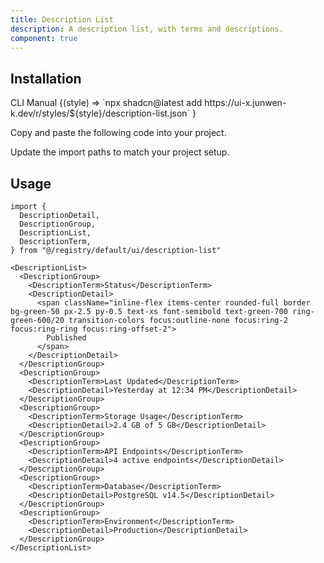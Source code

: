 ```yaml
---
title: Description List
description: A description list, with terms and descriptions.
component: true
---
```


<ComponentPreview name="description-list-demo" />

## Installation

<Tabs defaultValue="cli">

<TabsList>
  <TabsTrigger value="cli">CLI</TabsTrigger>
  <TabsTrigger value="manual">Manual</TabsTrigger>
</TabsList>

<TabsContent value="cli">

<InstallCodeBlockCommand>
  {(style) =>
    `npx shadcn@latest add https://ui-x.junwen-k.dev/r/styles/${style}/description-list.json`
  }
</InstallCodeBlockCommand>

</TabsContent>

<TabsContent value="manual">

<Steps>

<Step>Copy and paste the following code into your project.</Step>

<ComponentSource name="description-list" />

<Step>Update the import paths to match your project setup.</Step>

</Steps>

</TabsContent>

</Tabs>

## Usage

```tsx
import {
  DescriptionDetail,
  DescriptionGroup,
  DescriptionList,
  DescriptionTerm,
} from "@/registry/default/ui/description-list"
```

```tsx
<DescriptionList>
  <DescriptionGroup>
    <DescriptionTerm>Status</DescriptionTerm>
    <DescriptionDetail>
      <span className="inline-flex items-center rounded-full border bg-green-50 px-2.5 py-0.5 text-xs font-semibold text-green-700 ring-green-600/20 transition-colors focus:outline-none focus:ring-2 focus:ring-ring focus:ring-offset-2">
        Published
      </span>
    </DescriptionDetail>
  </DescriptionGroup>
  <DescriptionGroup>
    <DescriptionTerm>Last Updated</DescriptionTerm>
    <DescriptionDetail>Yesterday at 12:34 PM</DescriptionDetail>
  </DescriptionGroup>
  <DescriptionGroup>
    <DescriptionTerm>Storage Usage</DescriptionTerm>
    <DescriptionDetail>2.4 GB of 5 GB</DescriptionDetail>
  </DescriptionGroup>
  <DescriptionGroup>
    <DescriptionTerm>API Endpoints</DescriptionTerm>
    <DescriptionDetail>4 active endpoints</DescriptionDetail>
  </DescriptionGroup>
  <DescriptionGroup>
    <DescriptionTerm>Database</DescriptionTerm>
    <DescriptionDetail>PostgreSQL v14.5</DescriptionDetail>
  </DescriptionGroup>
  <DescriptionGroup>
    <DescriptionTerm>Environment</DescriptionTerm>
    <DescriptionDetail>Production</DescriptionDetail>
  </DescriptionGroup>
</DescriptionList>
```
